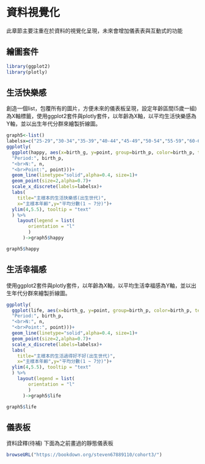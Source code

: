 #  資料視覺化{#wind}

此章節主要注重在於資料的視覺化呈現，未來會增加儀表表與互動式的功能


## 繪圖套件

```r
library(ggplot2)
library(plotly)
```

## 生活快樂感

創造一個list，包覆所有的圖片，方便未來的儀表板呈現，設定年齡區間(5歲一組)為X軸標籤，使用ggplot2套件與plotly套件，以年齡為X軸，以平均生活快樂感為Y軸，並以出生年代分群來繪製折線圖。
```r
graph5<-list()
labelsx=c("25-29","30-34","35-39","40-44","45-49","50-54","55-59","60-64","65-69","70-74")
ggplotly(
  ggplot(happy, aes(x=birth_g, y=point, group=birth_p, color=birth_p, text = paste(
  "Period:", birth_p,
  "<br>N:", n, 
  "<br>Point:", point)))+
  geom_line(linetype="solid",alpha=0.4, size=1)+
  geom_point(size=2,alpha=0.7)+
  scale_x_discrete(labels=labelsx)+
  labs(
    title="主樣本的生活快樂感(出生世代)",
    x="主樣本年齡",y="平均分數(1 ~ 7分)")+
  ylim(4,5.5), tooltip = "text"
  ) %>%
    layout(legend = list(
        orientation = "l"
        )
      )->graph5$happy

graph5$happy
```


## 生活幸福感

使用ggplot2套件與plotly套件，以年齡為X軸，以平均生活幸福感為Y軸，並以出生年代分群來繪製折線圖。
```r
ggplotly(
  ggplot(life, aes(x=birth_g, y=point, group=birth_p, color=birth_p, text = paste(
  "Period:", birth_p,
  "<br>N:", n, 
  "<br>Point:", point)))+
  geom_line(linetype="solid",alpha=0.4, size=1)+
  geom_point(size=2,alpha=0.7)+
  scale_x_discrete(labels=labelsx)+
  labs(
    title="主樣本的生活過得好不好(出生世代)",
    x="主樣本年齡",y="平均分數(1 ~ 7分)")+
  ylim(4,5.5), tooltip = "text"
  ) %>%
    layout(legend = list(
        orientation = "l"
        )
      )->graph5$life

graph5$life
```

## 儀表板

資料詮釋(待補)
下面為之前畫過的靜態儀表板
```r
browseURL("https://bookdown.org/steven67889110/cohort3/")
```


